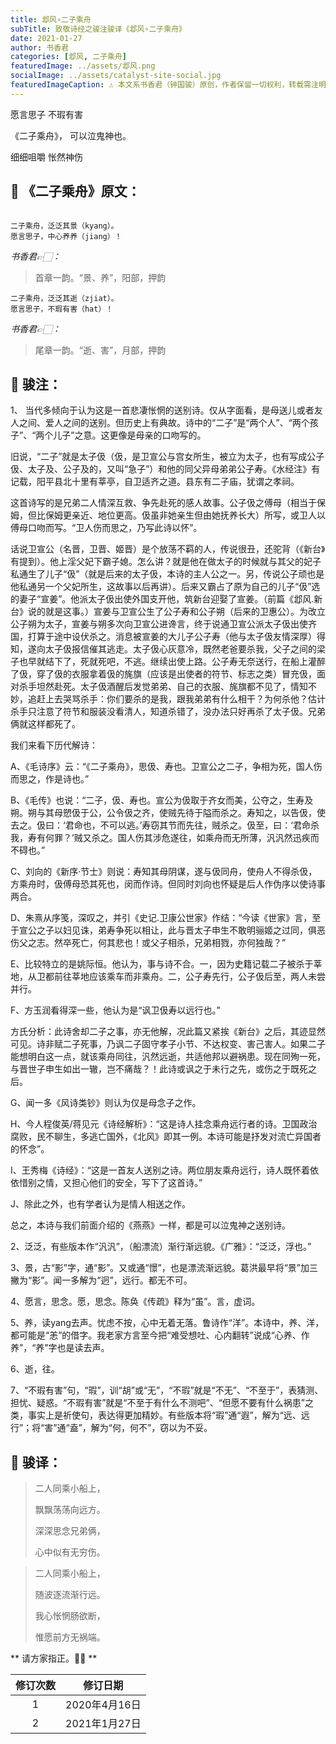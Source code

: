 ```yaml
---
title: 邶风∘二子乘舟
subTitle: 致敬诗经之骏注骏译《邶风∘二子乘舟》 
date: 2021-01-27 
author: 书香君
categories: [邶风, 二子乘舟]
featuredImage: ../assets/邶风.png
socialImage: ../assets/catalyst-site-social.jpg
featuredImageCaption: ⚠️️ 本文系书香君（钟国骏）原创，作者保留一切权利，转载需注明出处。
---
```


愿言思子
不瑕有害

《二子乘舟》，
可以泣鬼神也。

细细咀嚼
怅然神伤

## 🌼 《二子乘舟》原文：
```

二子乘舟，泛泛其景（kyang）。
愿言思子，中心养养（jiang）！

```
*书香君👉🏻：* 

> 首章一韵。“景、养”，阳部，押韵

```
二子乘舟，泛泛其逝（zjiat）。
愿言思子，不瑕有害（hat）！

```
*书香君👉🏻：* 

> 尾章一韵。“逝、害”，月部，押韵

## 🍁️ 骏注：

1、 当代多倾向于认为这是一首悲凄怅惘的送别诗。仅从字面看，是母送儿或者友人之间、爱人之间的送别。但历史上有典故。诗中的“二子”是“两个人”、“两个孩子”、“两个儿子”之意。这更像是母亲的口吻写的。

旧说，“二子”就是太子伋（伋，是卫宣公与宫女所生，被立为太子，也有写成公子伋、太子及、公子及的，又叫“急子”）和他的同父异母弟弟公子寿。《水经注》有记载，阳平县北十里有莘亭，自卫适齐之道。县东有二子庙，犹谓之孝祠。

这首诗写的是兄弟二人情深互救、争先赴死的感人故事。公子伋之傅母（相当于保姆，但比保姆更亲近、地位更高。伋虽非她亲生但由她抚养长大）所写，或卫人以傅母口吻而写。“卫人伤而思之，乃写此诗以怀”。

话说卫宣公（名晋，卫晋、姬晋）是个放荡不羁的人，传说很丑，还驼背（《新台》有提到）。他上淫父妃下霸子媳。怎么讲？就是他在做太子的时候就与其父的妃子私通生了儿子“伋”（就是后来的太子伋，本诗的主人公之一。另，传说公子顽也是他私通另一个父妃所生，这故事以后再讲）。后来又霸占了原为自己的儿子“伋”选的妻子“宣姜”。他派太子伋出使外国支开他，筑新台迎娶了宣姜。（前篇《邶风.新台》说的就是这事。）宣姜与卫宣公生了公子寿和公子朔（后来的卫惠公）。为改立公子朔为太子，宣姜与朔多次向卫宣公进谗言，终于说通卫宣公派太子伋出使齐国，打算于途中设伏杀之。消息被宣姜的大儿子公子寿（他与太子伋友情深厚）得知，遂向太子伋报信催其逃走。太子伋心灰意冷，既然老爸要杀我，父子之间的梁子也早就结下了，死就死吧，不逃。继续出使上路。公子寿无奈送行，在船上灌醉了伋，穿了伋的衣服拿着伋的旄旗（应该是出使者的符节、标志之类）冒充伋，面对杀手坦然赴死。太子伋酒醒后发觉弟弟、自己的衣服、旄旗都不见了，情知不妙，追赶上去哭骂杀手：你们要杀的是我，跟我弟弟有什么相干？为何杀他？估计杀手只注意了符节和服装没看清人，知道杀错了，没办法只好再杀了太子伋。兄弟俩就这样都死了。

我们来看下历代解诗：

A、《毛诗序》云：“《二子乘舟》，思伋、寿也。卫宣公之二子，争相为死，国人伤而思之，作是诗也。”

B、《毛传》也说：“二子，伋、寿也。宣公为伋取于齐女而美，公夺之，生寿及朔。朔与其母愬伋于公，公令伋之齐，使贼先待于隘而杀之。寿知之，以告伋，使去之。伋曰：‘君命也，不可以逃。’寿窃其节而先往，贼杀之。伋至，曰：‘君命杀我，寿有何罪？’贼又杀之。国人伤其涉危遂往，如乘舟而无所薄，汎汎然迅疾而不碍也。”

C、刘向的《新序·节士》则说：寿知其母阴谋，遂与伋同舟，使舟人不得杀伋，方乘舟时，伋傅母恐其死也，闵而作诗。但同时刘向也怀疑是后人作伪序以使诗事两合。

D、朱熹从序笺，深叹之，并引《史记.卫康公世家》作结：“今读《世家》言，至于宣公之子以妇见诛，弟寿争死以相让，此与晋太子申生不敢明骊姬之过同，俱恶伤父之志。然卒死亡，何其悲也！或父子相杀，兄弟相戮，亦何独哉？”

E、比较特立的是姚际恒。他认为，事与诗不合。一，因为史籍记载二子被杀于莘地，从卫都前往莘地应该乘车而非乘舟。二，公子寿先行，公子伋后至，两人未尝并行。

F、方玉润看得深一些，他认为是“讽卫伋寿以远行也。”

方氏分析：此诗舍却二子之事，亦无他解，况此篇又紧挨《新台》之后，其迹显然可见。诗非赋二子死事，乃讽二子固守孝子小节、不达权变、害己害人。如果二子能想明白这一点，就该乘舟同往，汎然远逝，共适他邦以避祸患。现在同殉一死，与晋世子申生如出一辙，岂不痛哉？！此诗或讽之于未行之先，或伤之于既死之后。

G、闻一多《风诗类钞》则认为仅是母念子之作。

H、今人程俊英/蒋见元《诗经解析》：“这是诗人挂念乘舟远行者的诗。卫国政治腐败，民不聊生，多逃亡国外，《北风》即其一例。本诗可能是抒发对流亡异国者的怀念”。

I、王秀梅《诗经》：“这是一首友人送别之诗。两位朋友乘舟远行，诗人既怀着依依惜别之情，又担心他们的安全，写下了这首诗。”

J、除此之外，也有学者认为是情人相送之作。

总之，本诗与我们前面介绍的《燕燕》一样，都是可以泣鬼神之送别诗。

2、泛泛，有些版本作“汎汎”，（船漂流）渐行渐远貌。《广雅》：“泛泛，浮也。”

3、景，古“影”字，通“影”。又或通“憬”，也是漂流渐远貌。葛洪最早将“景”加三撇为“影”。闻一多解为“迥”，远行。都无不可。

4、愿言，思念。愿，思念。陈奂《传疏》释为“虽”。言，虚词。

5、养，读yang去声。忧虑不按，心中无着无落。鲁诗作“洋”。本诗中，养、洋，都可能是“恙”的借字。我老家方言至今把“难受想吐、心内翻转”说成“心养、作养”，“养”字也是读去声。

6、逝，往。

7、“不瑕有害”句，“瑕”，训“胡”或“无”，“不瑕”就是“不无”、“不至于”，表猜测、担忧、疑惑。“不瑕有害”就是“不至于有什么不测吧”、“但愿不要有什么祸患”之类，事实上是祈使句，表达得更加精妙。有些版本将“瑕”通“遐”，解为“远、远行”；将“害”通“盍”，解为“何，何不”，窃以为不妥。

## 🍁️ 骏译：

> 二人同乘小船上，
> 
> 飘飘荡荡向远方。
> 
> 深深思念兄弟俩，
> 
> 心中似有无穷伤。

> 二人同乘小船上，
> 
> 随波逐流渐行远。
> 
> 我心怅惘肠欲断，
> 
> 惟愿前方无祸端。

** 请方家指正。🙏🏻 **

| 修订次数      | 修订日期 | 
|   :----: |    :----:   | 
| 1    | 2020年4月16日       | 
| 2    | 2021年1月27日       | 
